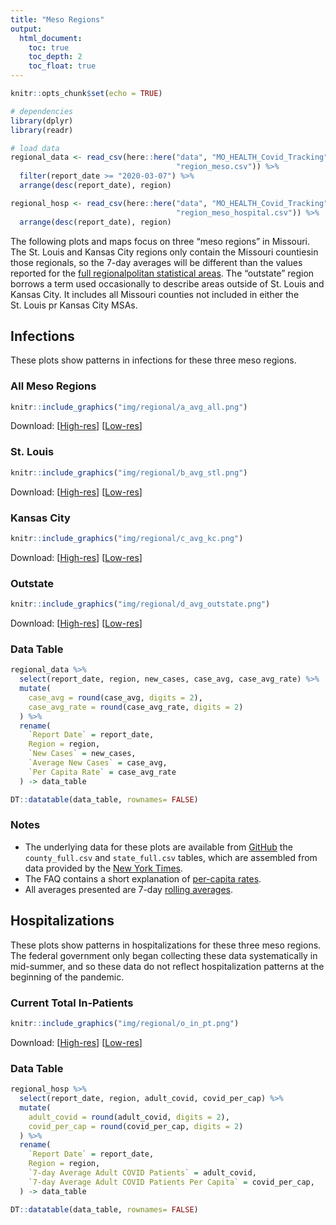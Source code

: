 ```yaml
---
title: "Meso Regions"
output: 
  html_document:
    toc: true
    toc_depth: 2
    toc_float: true
---
```


```r
knitr::opts_chunk$set(echo = TRUE)

# dependencies
library(dplyr)
library(readr)

# load data
regional_data <- read_csv(here::here("data", "MO_HEALTH_Covid_Tracking", "data", "region", 
                                     "region_meso.csv")) %>%
  filter(report_date >= "2020-03-07") %>%
  arrange(desc(report_date), region)

regional_hosp <- read_csv(here::here("data", "MO_HEALTH_Covid_Tracking", "data", "region", 
                                     "region_meso_hospital.csv")) %>%
  arrange(desc(report_date), region)
```

The following plots and maps focus on three "meso regions" in Missouri. The St. Louis and Kansas City regions only contain the Missouri countiesin those regionals, so the 7-day averages will be different than the values reported for the [full regionalpolitan statistical areas](regionals.html). The "outstate" region borrows a term used occasionally to describe areas outside of St. Louis and Kansas City. It includes all Missouri counties not included in either the St. Louis pr Kansas City MSAs.

## Infections {.tabset .tabset-fade .tabset-pills .padtop}
These plots show patterns in infections for these three meso regions.

### All Meso Regions

```r
knitr::include_graphics("img/regional/a_avg_all.png")
```

Download: [<a href="https://raw.githubusercontent.com/slu-openGIS/covid_daily_viz/master/results/high_res/regional/a_avg_all.png" target="_blank">High-res</a>] [<a href="https://raw.githubusercontent.com/slu-openGIS/covid_daily_viz/master/results/low_res/regional/a_avg_all.png" target="_blank">Low-res</a>]

### St. Louis

```r
knitr::include_graphics("img/regional/b_avg_stl.png")
```

Download: [<a href="https://raw.githubusercontent.com/slu-openGIS/covid_daily_viz/master/results/high_res/regional/b_avg_stl.png" target="_blank">High-res</a>] [<a href="https://raw.githubusercontent.com/slu-openGIS/covid_daily_viz/master/results/low_res/regional/b_avg_stl.png" target="_blank">Low-res</a>]

### Kansas City

```r
knitr::include_graphics("img/regional/c_avg_kc.png")
```

Download: [<a href="https://raw.githubusercontent.com/slu-openGIS/covid_daily_viz/master/results/high_res/regional/c_avg_kc.png" target="_blank">High-res</a>] [<a href="https://raw.githubusercontent.com/slu-openGIS/covid_daily_viz/master/results/low_res/regional/c_avg_kc.png" target="_blank">Low-res</a>]

### Outstate

```r
knitr::include_graphics("img/regional/d_avg_outstate.png")
```

Download: [<a href="https://raw.githubusercontent.com/slu-openGIS/covid_daily_viz/master/results/high_res/regional/d_avg_outstate.png" target="_blank">High-res</a>] [<a href="https://raw.githubusercontent.com/slu-openGIS/covid_daily_viz/master/results/low_res/regional/d_avg_outstate.png" target="_blank">Low-res</a>]

### Data Table

```r
regional_data %>%
  select(report_date, region, new_cases, case_avg, case_avg_rate) %>%
  mutate(
    case_avg = round(case_avg, digits = 2),
    case_avg_rate = round(case_avg_rate, digits = 2)
  ) %>%
  rename(
    `Report Date` = report_date,
    Region = region,
    `New Cases` = new_cases,
    `Average New Cases` = case_avg,
    `Per Capita Rate` = case_avg_rate
  ) -> data_table

DT::datatable(data_table, rownames= FALSE)
```

### Notes

  * The underlying data for these plots are available from [GitHub](faq.html#How_Do_I_Download_Your_Data) the `county_full.csv` and `state_full.csv` tables, which are assembled from data provided by the [New York Times](faq.html#Where_Do_These_Data_Come_From).
  * The FAQ contains a short explanation of [per-capita rates](faq.html#What_are_Per_Capita_Rates).
  * All averages presented are 7-day [rolling averages](faq.html#What_are_Rolling_Averages).

## Hospitalizations {.tabset .tabset-fade .tabset-pills .padtop}
These plots show patterns in hospitalizations for these three meso regions. The federal government only began collecting these data systematically in mid-summer, and so these data do not reflect hospitalization patterns at the beginning of the pandemic.

### Current Total In-Patients

```r
knitr::include_graphics("img/regional/o_in_pt.png")
```

Download: [<a href="https://raw.githubusercontent.com/slu-openGIS/covid_daily_viz/master/results/high_res/regional/o_in_pt.png" target="_blank">High-res</a>] [<a href="https://raw.githubusercontent.com/slu-openGIS/covid_daily_viz/master/results/low_res/regional/o_in_pt.png" target="_blank">Low-res</a>]

### Data Table

```r
regional_hosp %>%
  select(report_date, region, adult_covid, covid_per_cap) %>%
  mutate(
    adult_covid = round(adult_covid, digits = 2),
    covid_per_cap = round(covid_per_cap, digits = 2)
  ) %>%
  rename(
    `Report Date` = report_date,
    Region = region,
    `7-day Average Adult COVID Patients` = adult_covid,
    `7-day Average Adult COVID Patients Per Capita` = covid_per_cap,
  ) -> data_table

DT::datatable(data_table, rownames= FALSE)
```

  